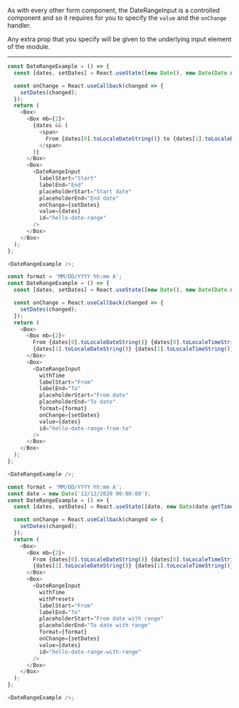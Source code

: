 As with every other form component, the DateRangeInput is a controlled component and so it
requires for you to specify the `value` and the `onChange` handler.

Any extra prop that you specify will be given to the underlying input element of the module.

---

```typescript jsx
const DateRangeExample = () => {
  const [dates, setDates] = React.useState([new Date(), new Date(Date.now() + 604800)]);

  const onChange = React.useCallback(changed => {
    setDates(changed);
  });
  return (
    <Box>
      <Box mb={2}>
        {dates && (
          <span>
            From {dates[0].toLocaleDateString()} to {dates[1].toLocaleDateString()}
          </span>
        )}
      </Box>
      <Box>
        <DateRangeInput
          labelStart="Start"
          labelEnd="End"
          placeholderStart="Start date"
          placeholderEnd="End date"
          onChange={setDates}
          value={dates}
          id="hello-date-range"
        />
      </Box>
    </Box>
  );
};

<DateRangeExample />;
```

```typescript jsx
const format = 'MM/DD/YYYY hh:mm A';
const DateRangeExample = () => {
  const [dates, setDates] = React.useState([new Date(), new Date(Date.now() + 12096e5)]);

  const onChange = React.useCallback(changed => {
    setDates(changed);
  });
  return (
    <Box>
      <Box mb={2}>
        From {dates[0].toLocaleDateString()} {dates[0].toLocaleTimeString()} to{' '}
        {dates[1].toLocaleDateString()} {dates[1].toLocaleTimeString()}
      </Box>
      <Box>
        <DateRangeInput
          withTime
          labelStart="From"
          labelEnd="To"
          placeholderStart="From date"
          placeholderEnd="To date"
          format={format}
          onChange={setDates}
          value={dates}
          id="hello-date-range-from-to"
        />
      </Box>
    </Box>
  );
};

<DateRangeExample />;
```

```typescript jsx
const format = 'MM/DD/YYYY hh:mm A';
const date = new Date('12/12/2020 00:00:00');
const DateRangeExample = () => {
  const [dates, setDates] = React.useState([date, new Date(date.getTime() + 12096e5)]);

  const onChange = React.useCallback(changed => {
    setDates(changed);
  });
  return (
    <Box>
      <Box mb={2}>
        From {dates[0].toLocaleDateString()} {dates[0].toLocaleTimeString()} to{' '}
        {dates[1].toLocaleDateString()} {dates[1].toLocaleTimeString()}
      </Box>
      <Box>
        <DateRangeInput
          withTime
          withPresets
          labelStart="From"
          labelEnd="To"
          placeholderStart="From date with range"
          placeholderEnd="To date with range"
          format={format}
          onChange={setDates}
          value={dates}
          id="hello-date-range-with-range"
        />
      </Box>
    </Box>
  );
};

<DateRangeExample />;
```
